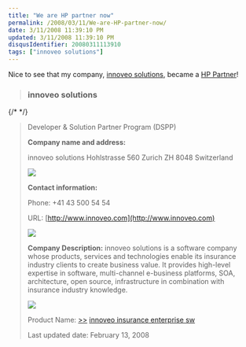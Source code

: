 ```yaml
---
title: "We are HP partner now"
permalink: /2008/03/11/We-are-HP-partner-now/
date: 3/11/2008 11:39:10 PM
updated: 3/11/2008 11:39:10 PM
disqusIdentifier: 20080311113910
tags: ["innoveo solutions"]
---
```

Nice to see that my company, [innoveo solutions](http://www.innoveo.com/), became a [HP Partner](http://h21007.www2.hp.com/portal/site/dspp/menuitem.5070eb5189f3295ac6713f8da973a801/?partnerId=28469)!

> ### innoveo solutions
{/* <!-- more --> */}
> 
> Developer & Solution Partner Program (DSPP)
> 
> **Company name and address:**
> 
> innoveo solutions
> Hohlstrasse 560
> Zurich ZH 8048
> Switzerland
> 
> ![](http://welcome.hp-ww.com/img/s.gif)
> 
> **Contact information:**
> 
> Phone: +41 43 500 54 54
> 
> URL: <u>[http://www.innoveo.com](http://www.innoveo.com)</u>
> 
> ![](http://welcome.hp-ww.com/img/s.gif)
> 
> **Company Description:**
> innoveo solutions is a software company whose products, services and technologies enable its insurance industry clients to create business value. It provides high-level expertise in software, multi-channel e-business platforms, SOA, architecture, open source, infrastructure in combination with insurance industry knowledge.
> 
> ![](http://welcome.hp-ww.com/img/s.gif)
> 
> Product Name: [>>](http://h21007.www2.hp.com/portal/site/dspp/PAGE.template/page.catalog_product_detail?productId=23371) [innoveo insurance enterprise sw](http://h21007.www2.hp.com/portal/site/dspp/PAGE.template/page.catalog_product_detail?productId=23371)
> 
> Last updated date: February 13, 2008
